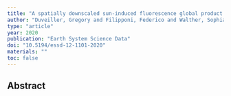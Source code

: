 ```yaml
---
title: "A spatially downscaled sun-induced fluorescence global product for enhanced monitoring of vegetation productivity"
author: "Duveiller, Gregory and Filipponi, Federico and Walther, Sophia and Kohler, Philipp and Frankenberg, Christian and Guanter, Luis and Cescatti, Alessandro"
type: "article"
year: 2020
publication: "Earth System Science Data"
doi: "10.5194/essd-12-1101-2020"
materials: ""
toc: false
---
```


## Abstract

